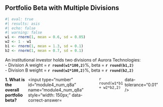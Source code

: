 ## Portfolio Beta with Multiple Divisions

```r
#| eval: true
#| results: asis
#| echo: false
#| warning: false
w1 <- rnorm(1, mean = 0.6, sd = 0.05)
w2 <- 1 - w1
b1 <- rnorm(1, mean = 1.3, sd = 0.1)
b2 <- rnorm(1, mean = 0.7, sd = 0.1)
```

An institutional investor holds two divisions of Aurora Technologies:  
- Division A weight = **`r round(w1*100,2)`**%, beta = **`r round(b1,2)`**  
- Division B weight = **`r round(w2*100,2)`**%, beta = **`r round(b2,2)`**  

::: {.question-block}
<form onsubmit="event.preventDefault();" style="display: flex; flex-direction: row; gap: 6px;">
  <label for="module4_num_q8a"><strong>1. What is the overall portfolio beta?</strong></label>
  <input type="number" id="module4_num_q8a" name="module4_num_q8a" style="width: 150px;"
         data-correct-answer=`r round(w1*b1 + w2*b2,2)` data-tolerance="0.01" />
</form>

<div id="feedback-module4_num_q8a" class="feedback" style="display:none;">
✅ Portfolio Beta = w<sub>A</sub>β<sub>A</sub> + w<sub>B</sub>β<sub>B</sub> = **`r round(w1*b1 + w2*b2,2)`**.  
This shows how different risk exposures combine in a weighted portfolio.
</div>
:::

